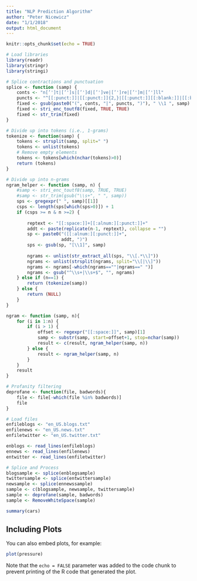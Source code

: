 ```yaml
---
title: "NLP Prediction Algorithm"
author: "Peter Nicewicz"
date: "1/1/2018"
output: html_document
---
```


```r
knitr::opts_chunk$set(echo = TRUE)

# Load libraries
library(readr)
library(stringr)
library(stringi)

# Splice contractions and punctuation
splice <- function (samp) {
    conts <- "n[’']t|[’']s|[’']d|[’']ve|[’']re|[’']m|[’']ll"
    puncts <- "^[[:punct:]]|[[:punct:]]{2,}|[[:punct:]][[:blank:]]|[[:blank:]][[:punct:]]|[\"]|[[:punct:]]$"
    fixed <- gsub(paste0("(", conts, "|", puncts, ")"), " \\1 ", samp)
    fixed <- stri_enc_toutf8(fixed, TRUE, TRUE)
    fixed <- str_trim(fixed)
}

# Divide up into tokens (i.e., 1-grams)
tokenize <- function(samp) {
    tokens <- strsplit(samp, split=" ")
    tokens <- unlist(tokens)
    # Remove empty elements
    tokens <- tokens[which(nchar(tokens)>0)]
    return (tokens)
}

# Divide up into n-grams 
ngram_helper <- function (samp, n) {
    #samp <- stri_enc_toutf8(samp, TRUE, TRUE)
    #samp <- str_trim(gsub("\\s+", " ", samp))
    sps <- gregexpr(" ", samp)[[1]]
    csps <- length(sps[which(sps>0)]) + 1
    if (csps >= n & n >=2) {
        
        reptext <- "[[:space:]]+[[:alnum:][:punct:]]+"
        addt <- paste(replicate(n-1, reptext), collapse = "")
        sp <- paste0("([[:alnum:][:punct:]]+", 
                     addt, ")")
        sps <- gsub(sp, "[\\1]", samp)
        
        ngrams <- unlist(str_extract_all(sps, "\\[.*\\]"))
        ngrams <- unlist(strsplit(ngrams, split="\\[|\\]"))
        ngrams <- ngrams[-which(ngrams==""|ngrams==" ")]
        ngrams <- gsub("^\\s+|\\s+$", "", ngrams)
    } else if (n==1) {
        return (tokenize(samp))
    } else {
        return (NULL)    
    }
}

ngram <- function (samp, n){
    for (i in 1:n) {
        if (i > 1) {
            offset <- regexpr("[[:space:]]", samp)[1]
            samp <- substr(samp, start=offset+1, stop=nchar(samp))
            result <- c(result, ngram_helper(samp, n))
        } else {
            result <- ngram_helper(samp, n)
        }
    }
    result
}

# Profanity filtering
deprofane <- function(file, badwords){
    file <- file[-which(file %in% badwords)]
    file
}

# Load files
enfileblogs <- "en_US.blogs.txt"
enfilenews <- "en_US.news.txt"
enfiletwitter <- "en_US.twitter.txt"

enblogs <- read_lines(enfileblogs)
ennews <- read_lines(enfilenews)
entwitter <- read_lines(enfiletwitter)

# Splice and Process
blogsample <- splice(enblogsample)
twittersample <- splice(entwittersample)
newsample <- splice(ennewssample)
sample <- c(blogsample, newsample, twittersample)
sample <- deprofane(sample, badwords)
sample <- RemoveWhiteSpace(sample)
```


```r
summary(cars)
```

## Including Plots

You can also embed plots, for example:

```r
plot(pressure)
```

Note that the `echo = FALSE` parameter was added to the code chunk to prevent printing of the R code that generated the plot.
